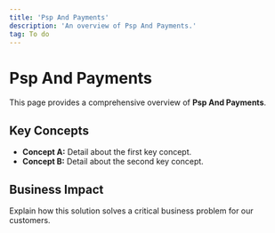 ```yaml
---
title: 'Psp And Payments'
description: 'An overview of Psp And Payments.'
tag: To do
---
```


# Psp And Payments

This page provides a comprehensive overview of **Psp And Payments**.

## Key Concepts

* **Concept A:** Detail about the first key concept.
* **Concept B:** Detail about the second key concept.

## Business Impact

Explain how this solution solves a critical business problem for our customers.
